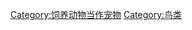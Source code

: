 {{Catnav|頁面分類|社会|生活|愛好|馴養動物|宠物|frame=1}}
{{catmore}}
[[Category:饲养动物当作宠物|Category:饲养动物当作宠物]]
[[Category:鸟类|Category:鸟类]]